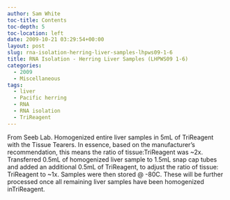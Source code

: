 ```yaml
---
author: Sam White
toc-title: Contents
toc-depth: 5
toc-location: left
date: 2009-10-21 03:29:54+00:00
layout: post
slug: rna-isolation-herring-liver-samples-lhpws09-1-6
title: RNA Isolation - Herring Liver Samples (LHPWS09 1-6)
categories:
  - 2009
  - Miscellaneous
tags:
  - liver
  - Pacific herring
  - RNA
  - RNA isolation
  - TriReagent
---
```


From Seeb Lab. Homogenized entire liver samples in 5mL of TriReagent with the Tissue Tearers. In essence, based on the manufacturer's recommendation, this means the ratio of tissue:TriReagent was ~2x. Transferred 0.5mL of homogenized liver sample to 1.5mL snap cap tubes and added an additional 0.5mL of TriReagent, to adjust the ratio of tissue: TriReagent to ~1x. Samples were then stored @ -80C. These will be further processed once all remaining liver samples have been homogenized inTriReagent.
